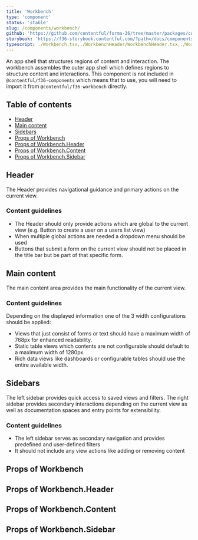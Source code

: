 ```yaml
---
title: 'Workbench'
type: 'component'
status: 'stable'
slug: /components/workbench/
github: 'https://github.com/contentful/forma-36/tree/master/packages/components/workbench'
storybook: 'https://f36-storybook.contentful.com/?path=/docs/components-workbench--basic'
typescript: ./Workbench.tsx,./WorkbenchHeader/WorkbenchHeader.tsx,./WorkbenchContent/WorkbenchContent.tsx,./WorkbenchSidebar/WorkbenchSidebar.tsx
---
```



An app shell that structures regions of content and interaction.
The workbench assembles the outer app shell which defines regions to structure content and interactions.
This component is not included in `@contentful/f36-components`
which means that to use, you will need to import it from `@contentful/f36-workbench` directly.

## Table of contents

- [Header](#header)
- [Main content](#main-content)
- [Sidebars](#sidebars)
- [Props of Workbench](#props-of-workbench)
- [Props of Workbench.Header](#props-of-workbenchheader)
- [Props of Workbench.Content](#props-of-workbenchcontent)
- [Props of Workbench.Sidebar](#props-of-workbenchsidebar)

## Header

The Header provides navigational guidance and primary actions on the current view.

### Content guidelines

- The Header should only provide actions which are global to the current view (e.g. Button to create a user on a users list view)
- When multiple global actions are needed a dropdown menu should be used
- Buttons that submit a form on the current view should not be placed in the title bar but be part of that specific form.

## Main content

The main content area provides the main functionality of the current view.

### Content guidelines

Depending on the displayed information one of the 3 width configurations should be applied:

- Views that just consist of forms or text should have a maximum width of 768px for enhanced readability.
- Static table views which contents are not configurable should default to a maximum width of 1280px.
- Rich data views like dashboards or configurable tables should use the entire available width.

## Sidebars

The left sidebar provides quick access to saved views and filters.
The right sidebar provides secondary interactions depending on the current view as well as documentation spaces and entry points for extensibility.

### Content guidelines

- The left sidebar serves as secondary navigation and provides predefined and user-defined filters
- It should not include any view actions like adding or removing content

## Props of Workbench

<Props of="Workbench" />

## Props of Workbench.Header

<Props of="WorkbenchHeader" />

## Props of Workbench.Content

<Props of="WorkbenchContent" />

## Props of Workbench.Sidebar

<Props of="WorkbenchSidebar" />
